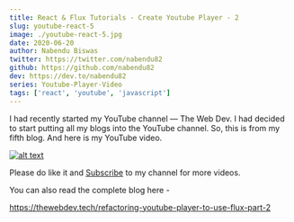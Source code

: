 ```yaml
---
title: React & Flux Tutorials - Create Youtube Player - 2
slug: youtube-react-5
image: ./youtube-react-5.jpg
date: 2020-06-20
author: Nabendu Biswas
twitter: https://twitter.com/nabendu82
github: https://github.com/nabendu82
dev: https://dev.to/nabendu82
series: Youtube-Player-Video
tags: ['react', 'youtube', 'javascript']
---
```


I had recently started my YouTube channel — The Web Dev. I had decided to start putting all my blogs into the YouTube channel.
So, this is from my fifth blog. And here is my YouTube video.

<div className={styles.image__small}>

[![alt text](https://res.cloudinary.com/dxkxvfo2o/image/upload/v1592558183/react-flux-1_cpeyft.png)](https://youtu.be/b6aOQkSv7ag "Create Youtube Player - 2")

</div>

Please do like it and [Subscribe](https://www.youtube.com/channel/UCRf7mazcufqZxd2pR3oQJuQ?sub_confirmation=1) to my channel for more videos.

You can also read the complete blog here -

https://thewebdev.tech/refactoring-youtube-player-to-use-flux-part-2
